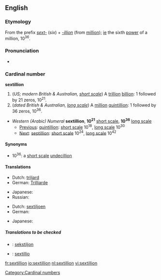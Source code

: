 {{see|Sextillion}}
==English==

===Etymology===
From the prefix ''[[sext-]]'' (''six'') + ''[[-illion]]'' (from [[million]]); [[ie]] the sixth [[power]] of a million, 10<sup>36</sup>.

===Pronunciation===
*{{rhymes|ɪljən}}

===Cardinal number===
'''sextillion'''

# (''US; modern British & Australian, [[w:Long and short scales|short scale]]'') A [[trillion]] [[billion]]: 1 followed by 21 zeros, 10<sup>21</sup>.
# (''dated British & Australian, [[w:Long and short scales|long scale]]'') A [[million]] [[quintillion]]: 1 followed by 36 zeros, 10<sup>36</sup>.

*''Western (Arabic) Numeral'' '''sextillion''', '''10<sup>21</sup>''' [[w:Long and short scales|short scale]], '''10<sup>36</sup>''' [[w:Long and short scales|long scale]]
**[[Previous]]: [[quintillion]]: [[w:Long and short scales|short scale]] 10<sup>18</sup>, [[w:Long and short scales|long scale]] 10<sup>30</sup>
**[[Next]]: [[septillion]]: [[w:Long and short scales|short scale]] 10<sup>24</sup>, [[w:Long and short scales|long scale]] 10<sup>42</sup>

====Synonyms====
*10<sup>36</sup>: a [[w:Long and short scales|short scale]] [[undecillion]]

====Translations====
{{trans-top|a trillion billion, 10<sup>21</sup>}}
* Dutch: [[triljard]]
* German: [[Trilliarde]]
{{trans-mid}}
* Japanese: {{t-|ja|十垓|tr=jū-gai|sc=Jpan}}
* Russian: {{t-|ru|секстиллион|m|tr=sekstillión|sc=Cyrl}}
{{trans-bottom}}

{{trans-top|a million quintillion, 10<sup>36</sup>}}
* Dutch: [[sextiljoen]]
* German: {{t+|de|Sextillion}}
{{trans-mid}}
* Japanese: {{t-|ja|一澗|tr=ikkan|sc=Jpan}}
{{trans-bottom}}

=====Translations to be checked=====
{{checktrans}}
*{{ttbc|Estonian}}: [[sekstiljon]]
*{{ttbc|Latin}}: [[sextillio]]

[[Category:Cardinal numbers]]

[[fr:sextillion]]
[[io:sextillion]]
[[nl:sextillion]]
[[vi:sextillion]]